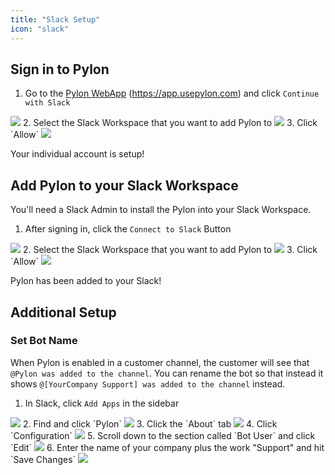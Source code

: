 ```yaml
---
title: "Slack Setup"
icon: "slack"
---
```


## Sign in to Pylon

1. Go to the [Pylon WebApp](https://app.usepylon.com) (https://app.usepylon.com)
   and click `Continue with Slack`

<Frame>
  <img src="/images/slack-setup-1.png" />
</Frame>
2. Select the Slack Workspace that you want to add Pylon to

<Frame>
  <img src="/images/slack-setup-2.png" />
</Frame>
3. Click `Allow`

<Frame>
  <img src="/images/slack-setup-3.png" />
</Frame>

<Check>Your individual account is setup!</Check>

## Add Pylon to your Slack Workspace

<Tip>
  You'll need a Slack Admin to install the Pylon into your Slack Workspace.
</Tip>

1. After signing in, click the `Connect to Slack` Button

<Frame>
  <img src="/images/slack-setup-4.png" />
</Frame>
2. Select the Slack Workspace that you want to add Pylon to

<Frame>
  <img src="/images/slack-setup-2.png" />
</Frame>
3. Click `Allow`

<Frame>
  <img src="/images/slack-setup-5.png" />
</Frame>

<Check>Pylon has been added to your Slack!</Check>

## Additional Setup

### Set Bot Name

When Pylon is enabled in a customer channel, the customer will see that
`@Pylon was added to the channel`. You can rename the bot so that instead it
shows `@[YourCompany Support] was added to the channel` instead.

1. In Slack, click `Add Apps` in the sidebar

<Frame>
  <img src="/images/rename-1.png" />
</Frame>
2. Find and click `Pylon`

<Frame>
  <img src="/images/rename-2.png" />
</Frame>
3. Click the `About` tab

<Frame>
  <img src="/images/rename-3.png" />
</Frame>
4. Click `Configuration`

<Frame>
  <img src="/images/rename-4.png" />
</Frame>
5. Scroll down to the section called `Bot User` and click `Edit`

<Frame>
  <img src="/images/rename-5.png" />
</Frame>
6. Enter the name of your company plus the work "Support" and hit `Save Changes`

<Frame>
  <img src="/images/rename-6.png" />
</Frame>
